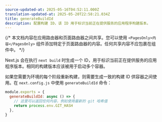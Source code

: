 ```yaml
---
source-updated-at: 2025-05-16T04:52:11.000Z
translation-updated-at: 2025-05-20T22:58:21.034Z
title: generateBuildId
description: 配置构建 ID，该 ID 用于标识当前正在提供服务的应用程序构建版本。
---
```


{/* 本文档内容在应用路由器和页面路由器之间共享。您可以使用 `<PagesOnly>内容</PagesOnly>` 组件添加特定于页面路由器的内容。任何共享内容不应包裹在组件中。 */}

Next.js 会在执行 `next build` 时生成一个 ID，用于标识当前正在提供服务的应用程序版本。相同的构建版本应该被用于启动多个容器。

如果您需要为环境的每个阶段重新构建，则需要生成一致的构建 ID 供容器之间使用。在 `next.config.js` 中使用 `generateBuildId` 命令：

```jsx filename="next.config.js"
module.exports = {
  generateBuildId: async () => {
    // 这里可以返回任何内容，例如使用最新的 git 哈希值
    return process.env.GIT_HASH
  },
}
```